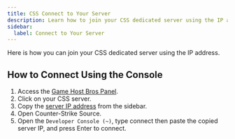 ```yaml
---
title: CSS Connect to Your Server
description: Learn how to join your CSS dedicated server using the IP address.
sidebar:
  label: Connect to Your Server
---
```


Here is how you can join your CSS dedicated server using the IP address.

## How to Connect Using the Console

1. Access the [Game Host Bros Panel](https://panel.gamehostbros.com/).
2. Click on your CSS server.
3. Copy the [server IP address](https://www.youtube.com/watch?v=Ap7DtDF-wYg) from the sidebar.
4. Open Counter-Strike Source.
5. Open the `Developer Console (~)`, type connect then paste the copied server IP, and press Enter to connect.